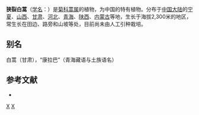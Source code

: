 {{Speciesbox
| taxon = Artemisia kanashiroi
| binomial_authority = Kitam.
}}

'''狭裂白蒿'''（[[学名|学名]]：{{lang|la|''Artemisia kanashiroi''}}）是[[菊科|菊科]][[蒿属|蒿属]]的植物，为中国的特有植物。分布于[[中国大陆|中国大陆]]的[[宁夏|宁夏]]、[[山西|山西]]、[[甘肃|甘肃]]、[[河北|河北]]、[[青海|青海]]、[[陕西|陕西]]、[[内蒙古|内蒙古]]等地，生长于海拔2,300米的地区，常生长在田边、路旁和山坡等处，目前尚未由人工引种栽培。

== 别名 ==
白蒿（甘肃），“康拉巴”（青海藏语与土族语名）

== 参考文献 ==
<div class="references-small">
* {{cite web| url =http://www.bioinfo.cn/db05/KmzwSpecies.php?action=view&id=4115| title =狭裂白蒿| work =《中国高等植物数据库全库》| publisher =中国科学院微生物研究所| author =昆明植物研究所| accessdate =2009-02-24| deadurl =yes| archiveurl =https://web.archive.org/web/20160305080634/http://www.bioinfo.cn/db05/KmzwSpecies.php?action=view&id=4115| archivedate =2016-03-05}}
</div>
{{Taxonbar|from=Q15226776}}

[[Category:蒿属|X]]
[[Category:中国特有植物|X]]